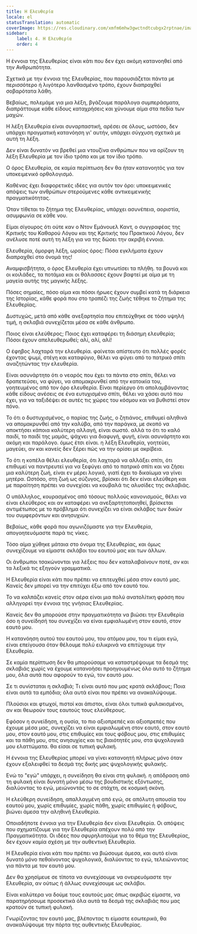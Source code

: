 ```yaml
---
title: Η Ελευθερία
locale: el
statusTranslation: automatic
coverImage: https://res.cloudinary.com/xmfm6mhw3gwctndtcubgx2rptnae/image/upload/v1741354419/small_cover_la_gran_rebelion_28716e29d2.webp
sidebar:
    label: 4. Η Ελευθερία
    order: 4
---
```

Η έννοια της Ελευθερίας είναι κάτι που δεν έχει ακόμη κατανοηθεί από την Ανθρωπότητα.

Σχετικά με την έννοια της Ελευθερίας, που παρουσιάζεται πάντα με περισσότερο ή λιγότερο λανθασμένο τρόπο, έχουν διαπραχθεί σοβαρότατα λάθη.

Βεβαίως, πολεμάμε για μια λέξη, βγάζουμε παράλογα συμπεράσματα, διαπράττουμε κάθε είδους καταχρήσεις και χύνουμε αίμα στα πεδία των μαχών.

Η λέξη Ελευθερία είναι συναρπαστική, αρέσει σε όλους, ωστόσο, δεν υπάρχει πραγματική κατανόηση γι' αυτήν, υπάρχει σύγχυση σχετικά με αυτή τη λέξη.

Δεν είναι δυνατόν να βρεθεί μια ντουζίνα ανθρώπων που να ορίζουν τη λέξη Ελευθερία με τον ίδιο τρόπο και με τον ίδιο τρόπο.

Ο όρος Ελευθερία, σε καμία περίπτωση δεν θα ήταν κατανοητός για τον υποκειμενικό ορθολογισμό.

Καθένας έχει διαφορετικές ιδέες για αυτόν τον όρο: υποκειμενικές απόψεις των ανθρώπων στερούμενες κάθε αντικειμενικής πραγματικότητας.

Όταν τίθεται το ζήτημα της Ελευθερίας, υπάρχει ασυνέπεια, αοριστία, ασυμφωνία σε κάθε νου.

Είμαι σίγουρος ότι ούτε καν ο Ντον Εμάνουελ Καντ, ο συγγραφέας της Κριτικής του Καθαρού Λόγου και της Κριτικής του Πρακτικού Λόγου, δεν ανέλυσε ποτέ αυτή τη λέξη για να της δώσει την ακριβή έννοια.

Ελευθερία, όμορφη λέξη, ωραίος όρος: Πόσα εγκλήματα έχουν διαπραχθεί στο όνομά της!

Αναμφισβήτητα, ο όρος Ελευθερία έχει υπνωτίσει τα πλήθη. τα βουνά και οι κοιλάδες, τα ποτάμια και οι θάλασσες έχουν βαφτεί με αίμα με τη μαγεία αυτής της μαγικής λέξης.

Πόσες σημαίες, πόσο αίμα και πόσοι ήρωες έχουν συμβεί κατά τη διάρκεια της Ιστορίας, κάθε φορά που στο τραπέζι της ζωής τέθηκε το ζήτημα της Ελευθερίας.

Δυστυχώς, μετά από κάθε ανεξαρτησία που επιτεύχθηκε σε τόσο υψηλή τιμή, η σκλαβιά συνεχίζεται μέσα σε κάθε άνθρωπο.

Ποιος είναι ελεύθερος; Ποιος έχει καταφέρει τη διάσημη ελευθερία; Πόσοι έχουν απελευθερωθεί; αλί, αλί, αλί!

Ο έφηβος λαχταρά την ελευθερία. φαίνεται απίστευτο ότι πολλές φορές έχοντας ψωμί, στέγη και καταφύγιο, θέλει να φύγει από το πατρικό σπίτι αναζητώντας την ελευθερία.

Είναι ασυνάρτητο ότι ο νεαρός που έχει τα πάντα στο σπίτι, θέλει να δραπετεύσει, να φύγει, να απομακρυνθεί από την κατοικία του, γοητευμένος από τον όρο ελευθερία. Είναι περίεργο ότι απολαμβάνοντας κάθε είδους ανέσεις σε ένα ευτυχισμένο σπίτι, θέλει να χάσει αυτό που έχει, για να ταξιδέψει σε αυτές τις χώρες του κόσμου και να βυθιστεί στον πόνο.

Το ότι ο δυστυχισμένος, ο παρίας της ζωής, ο ζητιάνος, επιθυμεί αληθινά να απομακρυνθεί από την καλύβα, από την παράγκα, με σκοπό να αποκτήσει κάποια καλύτερη αλλαγή, είναι σωστό. αλλά το ότι το καλό παιδί, το παιδί της μαμάς, ψάχνει για διαφυγή, φυγή, είναι ασυνάρτητο και ακόμη και παράλογο. όμως έτσι είναι. η λέξη Ελευθερία, γοητεύει, μαγεύει, αν και κανείς δεν ξέρει πώς να την ορίσει με ακρίβεια.

Το ότι η κοπέλα θέλει ελευθερία, ότι λαχταρά να αλλάξει σπίτι, ότι επιθυμεί να παντρευτεί για να ξεφύγει από το πατρικό σπίτι και να ζήσει μια καλύτερη ζωή, είναι εν μέρει λογικό, γιατί έχει το δικαίωμα να γίνει μητέρα. Ωστόσο, στη ζωή ως σύζυγος, βρίσκει ότι δεν είναι ελεύθερη και με παραίτηση πρέπει να συνεχίσει να κουβαλά τις αλυσίδες της σκλαβιάς.

Ο υπάλληλος, κουρασμένος από τόσους πολλούς κανονισμούς, θέλει να είναι ελεύθερος και αν καταφέρει να ανεξαρτητοποιηθεί, βρίσκεται αντιμέτωπος με το πρόβλημα ότι συνεχίζει να είναι σκλάβος των δικών του συμφερόντων και ανησυχιών.

Βεβαίως, κάθε φορά που αγωνιζόμαστε για την Ελευθερία, απογοητευόμαστε παρά τις νίκες.

Τόσο αίμα χύθηκε μάταια στο όνομα της Ελευθερίας, και όμως συνεχίζουμε να είμαστε σκλάβοι του εαυτού μας και των άλλων.

Οι άνθρωποι τσακώνονται για λέξεις που δεν καταλαβαίνουν ποτέ, αν και τα λεξικά τις εξηγούν γραμματικά.

Η Ελευθερία είναι κάτι που πρέπει να επιτευχθεί μέσα στον εαυτό μας. Κανείς δεν μπορεί να την επιτύχει έξω από τον εαυτό του.

Το να καλπάζει κανείς στον αέρα είναι μια πολύ ανατολίτικη φράση που αλληγορεί την έννοια της γνήσιας Ελευθερίας.

Κανείς δεν θα μπορούσε στην πραγματικότητα να βιώσει την Ελευθερία όσο η συνείδησή του συνεχίζει να είναι εμφιαλωμένη στον εαυτό, στον εαυτό μου.

Η κατανόηση αυτού του εαυτού μου, του ατόμου μου, του τι είμαι εγώ, είναι επείγουσα όταν θέλουμε πολύ ειλικρινά να επιτύχουμε την Ελευθερία.

Σε καμία περίπτωση δεν θα μπορούσαμε να καταστρέψουμε τα δεσμά της σκλαβιάς χωρίς να έχουμε κατανοήσει προηγουμένως όλο αυτό το ζήτημα μου, όλα αυτά που αφορούν το εγώ, τον εαυτό μου.

Σε τι συνίσταται η σκλαβιά; Τι είναι αυτό που μας κρατά σκλάβους; Ποια είναι αυτά τα εμπόδια; όλα αυτά είναι που πρέπει να ανακαλύψουμε.

Πλούσιοι και φτωχοί, πιστοί και άπιστοι, είναι όλοι τυπικά φυλακισμένοι, αν και θεωρούν τους εαυτούς τους ελεύθερους.

Εφόσον η συνείδηση, η ουσία, το πιο αξιοπρεπές και αξιοπρεπές που έχουμε μέσα μας, συνεχίζει να είναι εμφιαλωμένη στον εαυτό, στον εαυτό μου, στον εαυτό μου, στις επιθυμίες και τους φόβους μου, στις επιθυμίες και τα πάθη μου, στις ανησυχίες και τις βιαιότητές μου, στα ψυχολογικά μου ελαττώματα. θα είσαι σε τυπική φυλακή.

Η έννοια της Ελευθερίας μπορεί να γίνει κατανοητή πλήρως μόνο όταν έχουν εξαλειφθεί τα δεσμά της δικής μας ψυχολογικής φυλακής.

Ενώ το "εγώ" υπάρχει, η συνείδηση θα είναι στη φυλακή. η απόδραση από τη φυλακή είναι δυνατή μόνο μέσω της βουδιστικής εξόντωσης, διαλύοντας το εγώ, μειώνοντάς το σε στάχτη, σε κοσμική σκόνη.

Η ελεύθερη συνείδηση, απαλλαγμένη από εγώ, σε απόλυτη απουσία του εαυτού μου, χωρίς επιθυμίες, χωρίς πάθη, χωρίς επιθυμίες ή φόβους, βιώνει άμεσα την αληθινή Ελευθερία.

Οποιαδήποτε έννοια για την Ελευθερία δεν είναι Ελευθερία. Οι απόψεις που σχηματίζουμε για την Ελευθερία απέχουν πολύ από την Πραγματικότητα. Οι ιδέες που σφυρηλατούμε για το θέμα της Ελευθερίας, δεν έχουν καμία σχέση με την αυθεντική Ελευθερία.

Η Ελευθερία είναι κάτι που πρέπει να βιώσουμε άμεσα, και αυτό είναι δυνατό μόνο πεθαίνοντας ψυχολογικά, διαλύοντας το εγώ, τελειώνοντας για πάντα με τον εαυτό μου.

Δεν θα χρησίμευε σε τίποτα να συνεχίσουμε να ονειρευόμαστε την Ελευθερία, αν ούτως ή άλλως συνεχίσουμε ως σκλάβοι.

Είναι καλύτερα να δούμε τους εαυτούς μας όπως ακριβώς είμαστε, να παρατηρήσουμε προσεκτικά όλα αυτά τα δεσμά της σκλαβιάς που μας κρατούν σε τυπική φυλακή.

Γνωρίζοντας τον εαυτό μας, βλέποντας τι είμαστε εσωτερικά, θα ανακαλύψουμε την πόρτα της αυθεντικής Ελευθερίας.

